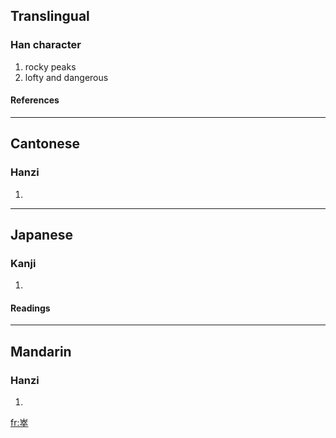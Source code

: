 ==Translingual==
===Han character===
{{Han char|rn=46|rad=山|as=08|sn=11|four=2240<sub>8</sub>|canj=山卜人十 (UYOJ)}}
# rocky peaks
# lofty and dangerous
====References====
{{Han ref|kx=0314.030|dkj=08175|dj=0614.200|hdz=10782.090|uh=5D12|ud=23826|bh=D541|bd=54593}}
----
==Cantonese==
===Hanzi===
{{yue-hanzi|jyut=|y=jyut3}}
# {{defn|Cantonese}}
----
==Japanese==
===Kanji===
{{ja-kanji|grade=|rs=山08}}
# {{defn|Japanese}} 
====Readings====
{{ja-readings|on=[[しゅつ]] (shutsu), [[しゅち]] (shuchi), [[そつ]] (sotsu), [[ぞち]] (zochi), [[すい]] (sui)|kun=[[けわしい]] (kewashii)}}
----
==Mandarin==
===Hanzi===
{{cmn-hanzi|pin=[[zú]] (zu2)|wg=tsu<sup>2</sup>}}
# {{defn|Mandarin}}

[[fr:崒]]